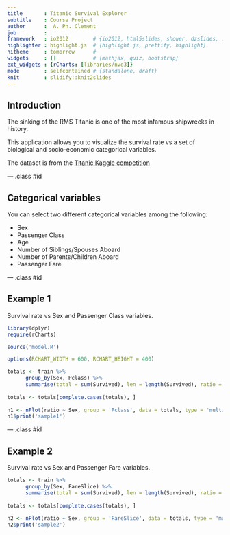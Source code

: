 ```yaml
---
title       : Titanic Survival Explorer
subtitle    : Course Project 
author      :  A. Ph. Clement
job         : 
framework   : io2012        # {io2012, html5slides, shower, dzslides, ...}
highlighter : highlight.js  # {highlight.js, prettify, highlight}
hitheme     : tomorrow      # 
widgets     : []            # {mathjax, quiz, bootstrap}
ext_widgets : {rCharts: [libraries/nvd3]}
mode        : selfcontained # {standalone, draft}
knit        : slidify::knit2slides
---
```


## Introduction

The sinking of the RMS Titanic is one of the most infamous shipwrecks in history. 

This application allows you to visualize the survival rate vs a set of biological and socio-economic categorical variables.

The dataset is from the <a href="https://www.kaggle.com/c/titanic-gettingStarted/data" target='_blank'>Titanic Kaggle competition</a>

--- .class #id 

## Categorical variables

You can select two different categorical variables among the following:

- Sex
- Passenger Class
- Age
- Number of Siblings/Spouses Aboard
- Number of Parents/Children Aboard
- Passenger Fare

--- .class #id 

## Example 1

Survival rate vs Sex and Passenger Class variables. 

```r
library(dplyr)
require(rCharts)

source('model.R')

options(RCHART_WIDTH = 600, RCHART_HEIGHT = 400)

totals <- train %>%
      group_by(Sex, Pclass) %>%
      summarise(total = sum(Survived), len = length(Survived), ratio = total / len)
    
totals <- totals[complete.cases(totals), ]    
    
n1 <- nPlot(ratio ~ Sex, group = 'Pclass', data = totals, type = 'multiBarChart')
n1$print('sample1')
```

--- .class #id 

## Example 2

Survival rate vs Sex and Passenger Fare variables. 

```r

totals <- train %>%
      group_by(Sex, FareSlice) %>%
      summarise(total = sum(Survived), len = length(Survived), ratio = total / len)
    
totals <- totals[complete.cases(totals), ]    
    
n2 <- nPlot(ratio ~ Sex, group = 'FareSlice', data = totals, type = 'multiBarChart')
n2$print('sample2')
```
